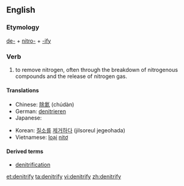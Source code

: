 ==English==

===Etymology===

[[de-]] + [[nitro-]] + [[-ify]]

===Verb===
{{en-verb|denitrif|i|ed}}

# {{context|transitive|chemistry}} to remove nitrogen, often through the breakdown of nitrogenous compounds and the release of nitrogen gas.

====Translations====
{{trans-top|to remove nitrogen}}
* Chinese: [[除氮]] (chúdàn)
* German: [[denitrieren]]
* Japanese: {{t-|ja|脱窒する|tr=datchitsu suru|sc=Jpan}}
{{trans-mid}}
* Korean: [[질소]][[를]] [[제거하다]] (jilsoreul jegeohada)
* Vietnamese: [[loại]] [[nitơ]]
{{trans-bottom}}

====Derived terms====
* [[denitrification]]

[[et:denitrify]]
[[ta:denitrify]]
[[vi:denitrify]]
[[zh:denitrify]]